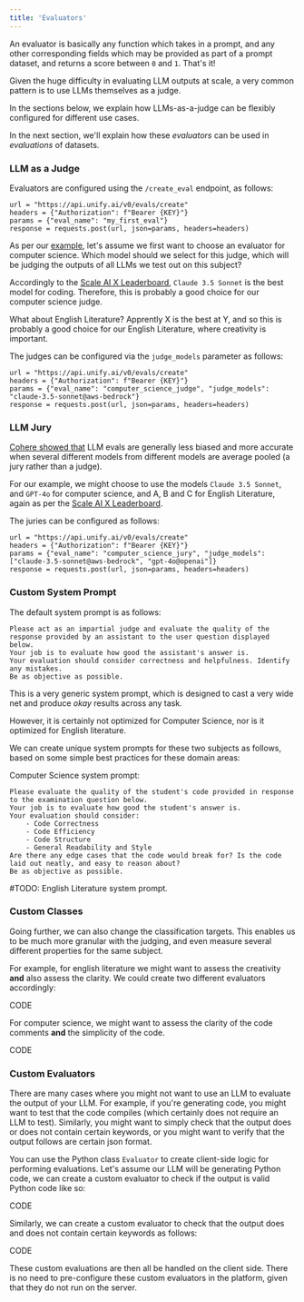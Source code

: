 ```yaml
---
title: 'Evaluators'
---
```


An evaluator is basically any function which takes in a prompt,
and any other corresponding fields which may be provided as part of a prompt dataset,
and returns a score between `0` and `1`. That's it!

Given the huge difficulty in evaluating LLM outputs at scale,
a very common pattern is to use LLMs themselves as a judge.

In the sections below, we explain how LLMs-as-a-judge can be flexibly configured for
different use cases.

In the next section, we'll explain how these *evaluators* can be used in *evaluations*
of datasets.

### LLM as a Judge

Evaluators are configured using the `/create_eval` endpoint, as follows:

```
url = "https://api.unify.ai/v0/evals/create"
headers = {"Authorization": f"Bearer {KEY}"}
params = {"eval_name": "my_first_eval"}
response = requests.post(url, json=params, headers=headers)
```

As per our [example](), let's assume we first want to choose an evaluator for
computer science. Which model should we select for this judge,
which will be judging the outputs of all LLMs we test out on this subject?

Accordingly to the [Scale AI X Leaderboard](), `Claude 3.5 Sonnet` is the best model for coding.
Therefore, this is probably a good choice for our computer science judge.

What about English Literature? Apprently X is the best at Y, and so this is probably a
good choice for our English Literature, where creativity is important.

The judges can be configured via the `judge_models` parameter as follows:

```
url = "https://api.unify.ai/v0/evals/create"
headers = {"Authorization": f"Bearer {KEY}"}
params = {"eval_name": "computer_science_judge", "judge_models": "claude-3.5-sonnet@aws-bedrock"}
response = requests.post(url, json=params, headers=headers)
```

### LLM Jury

[Cohere showed that](https://arxiv.org/abs/2404.18796) LLM evals are generally less biased and more accurate when several
different models from different models are average pooled (a jury rather than a judge).

For our example, we might choose to use the models `Claude 3.5 Sonnet`, and `GPT-4o` for computer science,
and A, B and C for English Literature, again as per the [Scale AI X Leaderboard]().

The juries can be configured as follows:

```
url = "https://api.unify.ai/v0/evals/create"
headers = {"Authorization": f"Bearer {KEY}"}
params = {"eval_name": "computer_science_jury", "judge_models": ["claude-3.5-sonnet@aws-bedrock", "gpt-4o@openai"]}
response = requests.post(url, json=params, headers=headers)
```

### Custom System Prompt

The default system prompt is as follows:

```
Please act as an impartial judge and evaluate the quality of the response provided by an assistant to the user question displayed below.
Your job is to evaluate how good the assistant's answer is.
Your evaluation should consider correctness and helpfulness. Identify any mistakes.
Be as objective as possible.
```

This is a very generic system prompt, which is designed to cast a very wide net and
produce *okay* results across any task.

However, it is certainly not optimized for Computer Science,
nor is it optimized for English literature.

We can create unique system prompts for these two subjects as follows,
based on some simple best practices for these domain areas:


Computer Science system prompt: 
```
Please evaluate the quality of the student's code provided in response to the examination question below.
Your job is to evaluate how good the student's answer is.
Your evaluation should consider:
    - Code Correctness
    - Code Efficiency
    - Code Structure
    - General Readability and Style
Are there any edge cases that the code would break for? Is the code laid out neatly, and easy to reason about?
Be as objective as possible.
```

#TODO: English Literature system prompt.


### Custom Classes

Going further, we can also change the classification targets. This enables us to be much
more granular with the judging, and even measure several different properties for the
same subject.

For example, for english literature we might want to assess the creativity **and**
also assess the clarity. We could create two different evaluators accordingly:

CODE

For computer science, we might want to assess the clarity of the code comments **and**
the simplicity of the code.

CODE

### Custom Evaluators

There are many cases where you might not want to use an LLM to evaluate the output of
your LLM. For example, if you're generating code, you might want to test that the code
compiles (which certainly does not require an LLM to test). Similarly, you might want to
simply check that the output does or does not contain certain keywords, or you might
want to verify that the output follows are certain json format.

You can use the Python class `Evaluator` to create client-side logic for performing
evaluations. Let's assume our LLM will be generating Python code, we can create a custom
evaluator to check if the output is valid Python code like so:

CODE

Similarly, we can create a custom evaluator to check that the output does and does not
contain certain keywords as follows:

CODE

These custom evaluations are then all be handled on the client side.
There is no need to pre-configure these custom evaluators in the platform,
given that they do not run on the server.